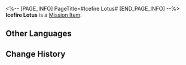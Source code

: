 <%-- [PAGE_INFO]
PageTitle=#Icefire Lotus#
[END_PAGE_INFO] --%>
{{Item Infobox
|id          = 140291
|image       = Item Icefire Lotus.png{{subst:void|<!--$UPLOAD:<<SpriteOutput/ItemFigures/140291.png>-<Item Icefire Lotus.png>-<Item Icons>>-->}}
|type        = Mission Item
|invCategory = Missions
|rarity      = 3
|effect      = 
|description = The miracle medicine Mr. Xiyan made up in the story. He claims these medicines have parallels in real life, but you're not silly enough to believe in that.
}}
{{Description|''"What (Trailblazer) beholds is a lotus blooming with ice crystals while in flames... This is a medicine that has been extinct since the Theophany Era! The Icefire Lotus!"''}}
'''Icefire Lotus''' is a [[Mission Item]].

==Other Languages==
{{Other Languages
|en   = Icefire Lotus
|zhs  = 冰火玄莲
|zht  = 冰火玄蓮
|ja   = 氷火の玄蓮
|ko   = 빙화현련
|es   = Loto de hielo y fuego
|fr   = Lotus de feu givré
|ru   = Лотос льда и пламени
|th   = ดอกบัวแห่งเพลิงน้ำแข็ง
|vi   = Huyền Liên Băng Hỏa
|de   = Lotus des Eises und Feuers
|id   = Teratai Es Membara
|pt   = Lótus de Gelo e Fogo
}}

==Change History==
{{Change History|1.2}}